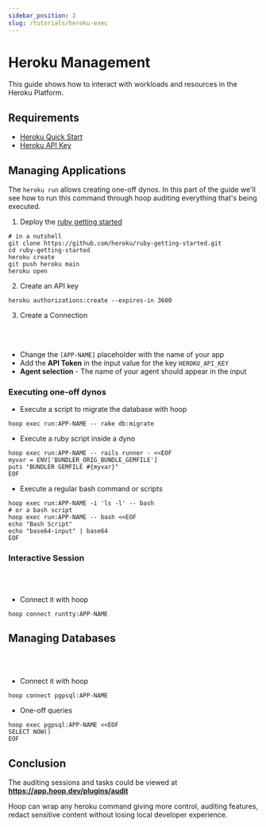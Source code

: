 ```yaml
---
sidebar_position: 2
slug: /tutorials/heroku-exec
---
```



# Heroku Management

This guide shows how to interact with workloads and resources in the Heroku Platform.

## Requirements

- [Heroku Quick Start](../quickstarts/saas-heroku.mdx)
- [Heroku API Key](https://devcenter.heroku.com/articles/authentication)

## Managing Applications

The `heroku run` allows creating one-off dynos. In this part of the guide we'll see how to run this command through hoop auditing everything that's being executed.

1. Deploy the [ruby getting started](https://devcenter.heroku.com/articles/getting-started-with-ruby?singlepage=true)

```shell
# in a nutshell
git clone https://github.com/heroku/ruby-getting-started.git
cd ruby-getting-started
heroku create
git push heroku main
heroku open
```

2. Create an API key

```shell
heroku authorizations:create --expires-in 3600
```

3. Create a Connection

<ConnectOnHoopButton text='Create an One Off Connection'
  url="https://app.hoop.dev/connections/command-line/new?data=eyJuYW1lIjoicnVuOltBUFAtTkFNRV0iLCJ0eXBlIjoiY29tbWFuZC1saW5lIiwic2VjcmV0Ijp7ImVudnZhcjpIRVJPS1VfQVBJX0tFWSI6IiJ9LCJjb21tYW5kIjpbIi9hcHAvYmluL2hlcm9rdSBydW4gLS1uby10dHkgLS1leGl0LWNvZGUgLS1hcHAgW0FQUC1OQU1FXSJdLCAiYWdlbnRfaWQiOiAiIn0="
/>
<br /><br />

- Change the `[APP-NAME]` placeholder with the name of your app
- Add the **API Token** in the input value for the key `HEROKU_API_KEY`
- **Agent selection** - The name of your agent should appear in the input

### Executing one-off dynos

- Execute a script to migrate the database with hoop

```shell
hoop exec run:APP-NAME -- rake db:migrate
```

- Execute a ruby script inside a dyno

```shell
hoop exec run:APP-NAME -- rails runner - <<EOF
myvar = ENV['BUNDLER_ORIG_BUNDLE_GEMFILE']
puts "BUNDLER GEMFILE #{myvar}"
EOF
```

- Execute a regular bash command or scripts

```shell
hoop exec run:APP-NAME -i 'ls -l' -- bash
# or a bash script
hoop exec run:APP-NAME -- bash <<EOF
echo "Bash Script"
echo "base64-input" | base64
EOF
```

### Interactive Session

<ConnectOnHoopButton text='Create an Interactive Connection'
  url="https://app.hoop.dev/connections/command-line/new?data=eyJuYW1lIjoicnVudHR5OltBUFAtTkFNRV0iLCJ0eXBlIjoiY29tbWFuZC1saW5lIiwic2VjcmV0Ijp7ImVudnZhcjpIRVJPS1VfQVBJX0tFWSI6IiJ9LCJjb21tYW5kIjpbIi9hcHAvYmluL2hlcm9rdSBydW4gLS1leGl0LWNvZGUgLS1hcHAgW0FQUC1OQU1FXSBiYXNoIl0sICJhZ2VudF9pZCI6ICIifQ=="
/>
<br /><br />

- Connect it with hoop

```shell
hoop connect runtty:APP-NAME
```

## Managing Databases

<ConnectOnHoopButton text='Create a Postgres Connection'
  url="https://app.hoop.dev/connections/command-line/new?data=eyJuYW1lIjoicGdwc3FsOltBUFAtTkFNRV0iLCJ0eXBlIjoiY29tbWFuZC1saW5lIiwic2VjcmV0Ijp7ImVudnZhcjpIRVJPS1VfQVBJX0tFWSI6IiJ9LCJjb21tYW5kIjpbIi9hcHAvYmluL2hlcm9rdSBwZzpwc3FsIC0tYXBwIFtBUFAtTkFNRV0iXSwgImFnZW50X2lkIjogIiJ9"
/>
<br /><br />

- Connect it with hoop

```shell
hoop connect pgpsql:APP-NAME
```

- One-off queries

```shell
hoop exec pgpsql:APP-NAME <<EOF
SELECT NOW()
EOF
```

## Conclusion

The auditing sessions and tasks could be viewed at **https://app.hoop.dev/plugins/audit**

Hoop can wrap any heroku command giving more control, auditing features, redact sensitive content without losing local developer experience.
